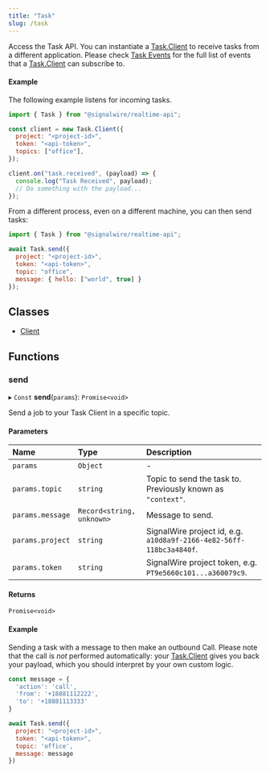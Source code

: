 ```yaml
---
title: "Task"
slug: /task
---
```


[client]: ./task-client.mdx
[task-client-2]: ./task-client.mdx
[task-client]: ./task-client.mdx#events

Access the Task API. You can instantiate a [Task.Client][task-client-2] to receive tasks from a different application. Please check [Task Events][task-client] for the full list of events that a [Task.Client][task-client-2] can subscribe to.

#### Example

The following example listens for incoming tasks.

```javascript
import { Task } from "@signalwire/realtime-api";

const client = new Task.Client({
  project: "<project-id>",
  token: "<api-token>",
  topics: ["office"],
});

client.on("task.received", (payload) => {
  console.log("Task Received", payload);
  // Do something with the payload...
});
```

From a different process, even on a different machine, you can then send tasks:

```js
import { Task } from "@signalwire/realtime-api";

await Task.send({
  project: "<project-id>",
  token: "<api-token>",
  topic: "office",
  message: { hello: ["world", true] }
});
```

## Classes

- [Client][client]

## Functions

### send

▸ `Const` **send**(`params`): `Promise<void>`

Send a job to your Task Client in a specific topic.

#### Parameters

| Name             | Type                      | Description                                                         |
|:-----------------|:--------------------------|:--------------------------------------------------------------------|
| `params`         | `Object`                  | -                                                                   |
| `params.topic`   | `string`                  | Topic to send the task to. Previously known as `"context"`.         |
| `params.message` | `Record<string, unknown>` | Message to send.                                                    |
| `params.project` | `string`                  | SignalWire project id, e.g. `a10d8a9f-2166-4e82-56ff-118bc3a4840f`. |
| `params.token`   | `string`                  | SignalWire project token, e.g. `PT9e5660c101...a360079c9`.          |

#### Returns

`Promise<void>`

#### Example

Sending a task with a message to then make an outbound Call. Please note that the call is _not_ performed automatically: your [Task.Client][task-client-2] gives you back your payload, which you should interpret by your own custom logic.

```js
const message = {
  'action': 'call',
  'from': '+18881112222',
  'to': '+18881113333'
}

await Task.send({
  project: "<project-id>",
  token: "<api-token>",
  topic: 'office',
  message: message
})
```
